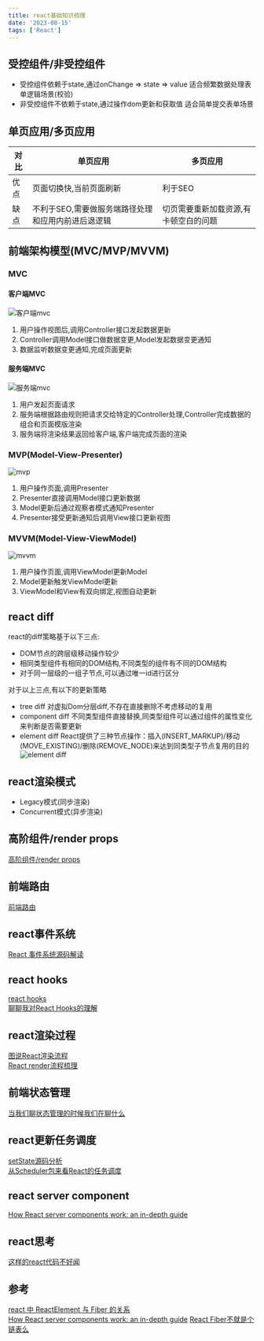 ```yaml
---
title: react基础知识梳理
date: '2023-08-15'
tags: ['React']
---
```


## 受控组件/非受控组件

- 受控组件依赖于state,通过onChange => state => value 适合频繁数据处理表单逻辑场景(校验)
- 非受控组件不依赖于state,通过操作dom更新和获取值 适合简单提交表单场景

## 单页应用/多页应用

| 对比 | 单页应用                                           | 多页应用                              |
| ---- | -------------------------------------------------- | ------------------------------------- |
| 优点 | 页面切换快,当前页面刷新                            | 利于SEO                               |
| 缺点 | 不利于SEO,需要做服务端路径处理和应用内前进后退逻辑 | 切页需要重新加载资源,有卡顿空白的问题 |

## 前端架构模型(MVC/MVP/MVVM)

### MVC

#### 客户端MVC

![客户端mvc](/static/images/reactStatic/reactBase/mvc.png)

1. 用户操作视图后,调用Controller接口发起数据更新
2. Controller调用Model接口做数据变更,Model发起数据变更通知
3. 数据监听数据变更通知,完成页面更新

#### 服务端MVC

![服务端mvc](/static/images/reactStatic/reactBase/serverMvc.png)

1. 用户发起页面请求
2. 服务端根据路由规则把请求交给特定的Controller处理,Controller完成数据的组合和页面模版渲染
3. 服务端将渲染结果返回给客户端,客户端完成页面的渲染

### MVP(Model-View-Presenter)

![mvp](/static/images/reactStatic/reactBase/mvp.png)

1. 用户操作页面,调用Presenter
2. Presenter直接调用Model接口更新数据
3. Model更新后通过观察者模式通知Presenter
4. Presenter接受更新通知后调用View接口更新视图

### MVVM(Model-View-ViewModel)

![mvvm](/static/images/reactStatic/reactBase/mvvm.png)

1. 用户操作页面,调用ViewModel更新Model
2. Model更新触发ViewModel更新
3. ViewModel和View有双向绑定,视图自动更新

## react diff

react的diff策略基于以下三点:

- DOM节点的跨层级移动操作较少
- 相同类型组件有相同的DOM结构,不同类型的组件有不同的DOM结构
- 对于同一层级的一组子节点,可以通过唯一id进行区分

对于以上三点,有以下的更新策略

- tree diff 对虚拟Dom分层diff,不存在直接删除不考虑移动的复用
- component diff 不同类型组件直接替换,同类型组件可以通过组件的属性变化来判断是否需要更新
- element diff React提供了三种节点操作：插入(INSERT_MARKUP)/移动(MOVE_EXISTING)/删除(REMOVE_NODE)来达到同类型子节点复用的目的
  ![element diff](/static/images/reactStatic/reactBase/elementDiff.png)

## react渲染模式

- Legacy模式(同步渲染)
- Concurrent模式(异步渲染)

## 高阶组件/render props

[高阶组件/render props](https://icantunderstand.github.io/blogNew/blog/react/hoc)

## 前端路由

[前端路由](https://icantunderstand.github.io/blogNew/blog/react/history)

## react事件系统

[React 事件系统源码解读](https://icantunderstand.github.io/blogNew/blog/react/reactEvent)

## react hooks

[react hooks](https://icantunderstand.github.io/blogNew/blog/react/reactHooks)  
[聊聊我对React Hooks的理解](https://icantunderstand.github.io/blogNew/blog/react/thinkingInHooks)

## react渲染过程

[图说React渲染流程](https://icantunderstand.github.io/blogNew/blog/react/reactInterpretation)  
[React render流程梳理](https://icantunderstand.github.io/blogNew/blog/react/reactRender)

## 前端状态管理

[当我们聊状态管理的时候我们在聊什么](https://icantunderstand.github.io/blogNew/blog/react/stateControl)

## react更新任务调度

[setState源码分析](https://icantunderstand.github.io/blogNew/blog/react/setState)  
[从Scheduler包来看React的任务调度](https://icantunderstand.github.io/blogNew/blog/react/scheduler)

## react server component

[How React server components work: an in-depth guide](https://www.plasmic.app/blog/how-react-server-components-work)

## react思考

[这样的react代码不好闻](https://icantunderstand.github.io/blogNew/blog/react/reactAntiPattern)

## 参考

[react 中 ReactElement 与 Fiber 的关系](https://juejin.cn/post/7099810539315920926)  
[How React server components work: an in-depth guide](https://www.plasmic.app/blog/how-react-server-components-work)
[React Fiber不就是个链表么](https://juejin.cn/post/7159118990999191582)
